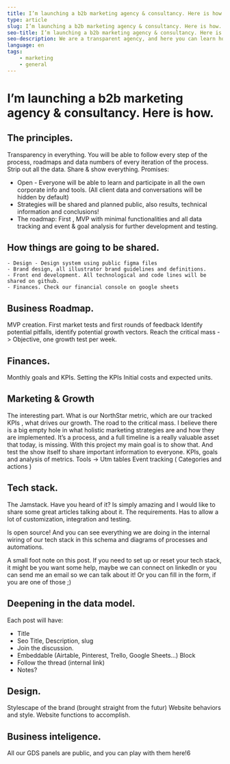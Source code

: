 ```yaml
---
title: I’m launching a b2b marketing agency & consultancy. Here is how.
type: article
slug: I’m launching a b2b marketing agency & consultancy. Here is how.
seo-title: I’m launching a b2b marketing agency & consultancy. Here is how.
seo-description: We are a transparent agency, and here you can learn how we get clients and show how convenient we are for them.
language: en
tags:
    - marketing
    - general
---
```



# I’m launching a b2b marketing agency & consultancy. Here is how.

## The principles.

Transparency in everything. You will be able to follow every step of the process, roadmaps and data numbers of every iteration of the process.
Strip out all the data. Share & show everything.
Promises:

-   Open - Everyone will be able to learn and participate in all the own corporate info and tools. (All client data and conversations will be hidden by default)
-   Strategies will be shared and planned public, also results, technical information and conclusions!
-   The roadmap: First , MVP with minimal functionalities and all data tracking and event & goal analysis for further development and testing.

## How things are going to be shared.

    - Design - Design system using public figma files
    - Brand design, all illustrator brand guidelines and definitions.
    - Front end development. All technological and code lines will be shared on github.
    - Finances. Check our financial console on google sheets

## Business Roadmap.

MVP creation.
First market tests and first rounds of feedback
Identify potential pitfalls, identify potential growth vectors.
Reach the critical mass -> Objective, one growth test per week.

## Finances.

Monthly goals and KPIs.
Setting the KPIs
Initial costs and expected units.

## Marketing & Growth

The interesting part.
What is our NorthStar metric, which are our tracked KPIs , what drives our growth.
The road to the critical mass. I believe there is a big empty hole in what holistic marketing strategies are and how they are implemented.
It’s a process, and a full timeline is a really valuable asset that today, is missing. With this project my main goal is to show that. And test the show itself to share important information to everyone.
KPIs, goals and analysis of metrics.
Tools -> Utm tables
Event tracking ( Categories and actions )

## Tech stack.

The Jamstack. Have you heard of it? Is simply amazing and I would like to share some great articles talking about it.
The requirements.
Has to allow a lot of customization, integration and testing.

Is open source! And you can see everything we are doing in the internal wiring of our tech stack in this schema and diagrams of processes and automations.

A small foot note on this post. If you need to set up or reset your tech stack, it might be you want some help, maybe we can connect on linkedIn or you can send me an email so we can talk about it! Or you can fill in the form, if you are one of those ;)

## Deepening in the data model.

Each post will have:

-   Title
-   Seo Title, Description, slug
-   Join the discussion.
-   Embeddable (Airtable, Pinterest, Trello, Google Sheets...) Block
-   Follow the thread (internal link)
-   Notes?

## Design.

Stylescape of the brand (brought straight from the futur)
Website behaviors and style.
Website functions to accomplish.

## Business inteligence.

All our GDS panels are public, and you can play with them here!6
